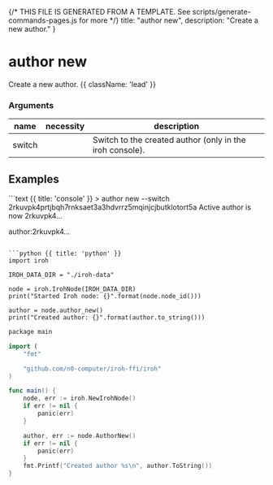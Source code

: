 {/* THIS FILE IS GENERATED FROM A TEMPLATE. See scripts/generate-commands-pages.js for more */}
    title: "author new",
    description: "Create a new author."
}

<div className='not-prose mb-5'>
    <Breadcrumbs pages={[
        { name: 'Commands', href: '/docs/commands', current: false },
        { name: 'author new', href: '/docs/commands/author-new', current: true },
    ]} />
</div>

# author new

Create a new author. {{ className: 'lead' }}


### Arguments

| name | necessity | description |
| ---- | --------- | ----------- |
| switch  |  | Switch to the created author (only in the iroh console). |



## Examples

<CodeGroup title="author new">
```text {{ title: 'console' }}
> author new --switch
2rkuvpk4prtjbqh7rnksaet3a3hdvrrz5mqinjcjbutklotort5a
Active author is now 2rkuvpk4…

author:2rkuvpk4…
>
```

```python {{ title: 'python' }}
import iroh

IROH_DATA_DIR = "./iroh-data"

node = iroh.IrohNode(IROH_DATA_DIR)
print("Started Iroh node: {}".format(node.node_id()))

author = node.author_new()
print("Created author: {}".format(author.to_string()))

```

```swift {{ title: 'go' }}
package main

import (
	"fmt"

	"github.com/n0-computer/iroh-ffi/iroh"
)

func main() {
	node, err := iroh.NewIrohNode()
	if err != nil {
		panic(err)
	}

	author, err := node.AuthorNew()
	if err != nil {
		panic(err)
	}
	fmt.Printf("Created author %s\n", author.ToString())
}

```


</CodeGroup>
